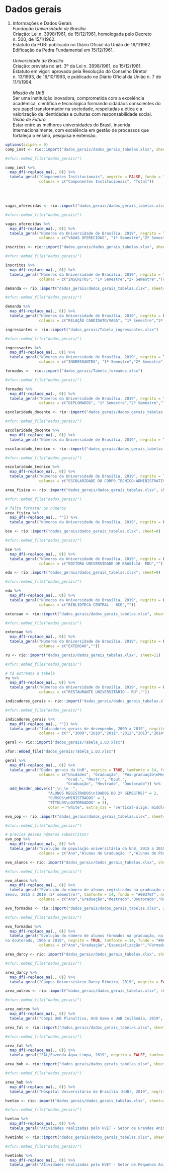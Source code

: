 # Dados gerais {#geral}

1. Informações e Dados Gerais
<br>
*Fundação Universidade de Brasília*  
Criação: Lei n. 3998/1961, de 15/12/1961, homologada pelo Decreto n. 500, de 15/1/1962.  
Estatuto da FUB: publicado no Diário Oficial da União de 16/1/1962.  
Edificação da Pedra Fundamental em 15/12/1961.  
<br>
*Universidade de Brasília*  
Criação: prevista no art. 3º da Lei n. 3998/1961, de 15/12/1961.  
Estatuto em vigor: aprovado pela Resolução do Conselho Diretor n. 13/1993, de 19/10/1993, e publicado no Diário Oficial da União n. 7 de 11/1/1994.  
<br>
*Missão da UnB*  
Ser uma instituição inovadora, comprometida com a excelência acadêmica, científica e tecnológica
formando cidadãos conscientes do seu papel transformador na sociedade, respeitadas a ética e a
valorização de identidades e culturas com responsabilidade social.
<br>
*Visão de Futuro*  
Estar entre as melhores universidades do Brasil, inserida internacionalmente, com excelência em gestão de processos que fortaleça o ensino, pesquisa e extensão.
<br>
```r
options(scipen = 9)
comp_inst <- rio::import("dados_gerais/dados_gerais_tabelas.xlsx", sheet=1)
```

```r
#xfun::embed_file("dados_gerais/")

comp_inst %>% 
  map_df(~replace_na(., 0)) %>% 
  tabela_geral("Componentes Institucionais", negrito = FALSE, fundo = "#00376f",
               colunas = c("Componentes Institucionais", "Total"))
```
<br><br>

```r
vagas_oferecidas <- rio::import("dados_gerais/dados_gerais_tabelas.xlsx", sheet=2)
```

```r
#xfun::embed_file("dados_gerais/")

vagas_oferecidas %>% 
  map_df(~replace_na(., 0)) %>% 
  tabela_geral("Números da Universidade de Brasília, 2019", negrito = TRUE, tamfonte = 14, fundo = "#00376f",
               colunas = c("VAGAS OFERECIDAS", "1º Semestre","2º Semestre","Total Anual"))
```

```r
inscritos <- rio::import("dados_gerais/dados_gerais_tabelas.xlsx", sheet=3)
```

```r
#xfun::embed_file("dados_gerais/")

inscritos %>% 
  map_df(~replace_na(., 0)) %>% 
  tabela_geral("Números da Universidade de Brasília, 2019", negrito = TRUE, tamfonte = 14, fundo = "#00376f",
               colunas = c("INSCRITOS", "1º Semestre","2º Semestre","Total Anual"))
```

```r
demanda <- rio::import("dados_gerais/dados_gerais_tabelas.xlsx", sheet=4)
```

```r
#xfun::embed_file("dados_gerais/")

demanda %>% 
  map_df(~replace_na(., 0)) %>% 
  tabela_geral("Números da Universidade de Brasília, 2019", negrito = FALSE, tamfonte = 14, fundo = "#00376f",
               colunas = c("RELAÇÃO CANDIDATO/VAGA", "1º Semestre","2º Semestre","Total Anual"))
```

```r
ingressantes <- rio::import("dados_gerais/Tabela_ingressantes.xlsx")
```

```r
#xfun::embed_file("dados_gerais/")

ingressantes %>% 
  map_df(~replace_na(., 0)) %>% 
  tabela_geral("Números da Universidade de Brasília, 2019", negrito = TRUE, tamfonte = 14, fundo = "#00376f",
               colunas = c("INGRESSANTES", "1º Semestre","2º Semestre","Total Anual"))
```

```r
formados <-  rio::import("dados_gerais/Tabela_formados.xlsx")
```

```r
#xfun::embed_file("dados_gerais/")

formados %>% 
  map_df(~replace_na(., 0)) %>% 
  tabela_geral("Números da Universidade de Brasília, 2019", negrito = TRUE, tamfonte = 14, fundo = "#00376f",
               colunas = c("DIPLOMADOS", "1º Semestre","2º Semestre","Total Anual"))
```

```r
escolaridade_docente <- rio::import("dados_gerais/dados_gerais_tabelas.xlsx", sheet=5)
```

```r
#xfun::embed_file("dados_gerais/")

escolaridade_docente %>% 
  map_df(~replace_na(., 0)) %>% 
  tabela_geral("Números da Universidade de Brasília, 2019", negrito = TRUE, tamfonte = 14, fundo = "#00376f")
```

```r
escolaridade_tecnico <- rio::import("dados_gerais/dados_gerais_tabelas.xlsx", sheet=6)
```

```r
#xfun::embed_file("dados_gerais/")

escolaridade_tecnico %>% 
  map_df(~replace_na(., 0)) %>% 
  tabela_geral("Números da Universidade de Brasília, 2019", negrito = TRUE, tamfonte = 14, fundo = "#00376f",
               colunas = c("ESCOLARIDADE DO CORPO TÉCNICO-ADMINISTRATIVO DO QUADRO",""))
```

```r
area_fisica <- rio::import("dados_gerais/dados_gerais_tabelas.xlsx", sheet=7)
```

```r
#xfun::embed_file("dados_gerais/")

# falta formatar os números
area_fisica %>% 
  map_df(~replace_na(., "")) %>% 
  tabela_geral("Números da Universidade de Brasília, 2019", negrito = FALSE, tamfonte = 14, fundo = "#00376f")
```

```r
bce <- rio::import("dados_gerais/dados_gerais_tabelas.xlsx", sheet=8)
```

```r
#xfun::embed_file("dados_gerais/")

bce %>% 
  map_df(~replace_na(., 0)) %>% 
  tabela_geral("Números da Universidade de Brasília, 2019", negrito = FALSE, tamfonte = 14, fundo = "#00376f",
               colunas = c("EDITORA UNIVERSIDADE DE BRASÍLIA- EDU",""))
```

```r
edu <- rio::import("dados_gerais/dados_gerais_tabelas.xlsx", sheet=9)
```

```r
#xfun::embed_file("dados_gerais/")

edu %>% 
  map_df(~replace_na(., 0)) %>% 
  tabela_geral("Números da Universidade de Brasília, 2019", negrito = FALSE, tamfonte = 14, fundo = "#00376f",
               colunas = c("BIBLIOTECA CENTRAL - BCE",""))
```

```r
extensao <- rio::import("dados_gerais/dados_gerais_tabelas.xlsx", sheet=10)
```

```r
#xfun::embed_file("dados_gerais/")

extensao %>% 
  map_df(~replace_na(., 0)) %>% 
  tabela_geral("Números da Universidade de Brasília, 2019", negrito = FALSE, tamfonte = 14, fundo = "#00376f",
               colunas = c("EXTENSÃO",""))
```

```r
ru <- rio::import("dados_gerais/dados_gerais_tabelas.xlsx", sheet=11)
```

```r
#xfun::embed_file("dados_gerais/")

# tá estranha a tabela
ru %>% 
  map_df(~replace_na(., 0)) %>% 
  tabela_geral("Números da Universidade de Brasília, 2019", negrito = FALSE, tamfonte = 14, fundo = "#00376f",
               colunas = c("RESTAURANTE UNIVERSITÁRIO – RU",""))
```

```r
indicadores_gerais <- rio::import("dados_gerais/dados_gerais_tabelas.xlsx", sheet=12)
```

```r
#xfun::embed_file("dados_gerais/")

indicadores_gerais %>% 
  map_df(~replace_na(., "")) %>% 
  tabela_geral("Indicadores gerais de desempenho, 2009 a 2019", negrito = TRUE, tamfonte = 14, fundo = "#00376f",
               colunas = c("","2009","2010","2011","2012","2013","2014","2015","2016","2017","2018","2019","2009 a 2019"))
```

```r
geral <- rio::import("dados_gerais/Tabela_1.03.xlsx")
```

```r
xfun::embed_file("dados_gerais/Tabela_1.03.xlsx")

geral %>% 
  map_df(~replace_na(., 0)) %>% 
  tabela_geral("Dados gerais da UnB", negrito = TRUE, tamfonte = 14, fundo = "#00376f",
               colunas = c("Unidades", "Graduação", "Pós-graduação\nMest./Dout.", 
                           "Grad.", "Mestr.", "Dout.", 
                           "Graduação", "Mestrado", "Doutorado")) %>% 
  add_header_above(c("_\n_\n  ", 
                   "ALUNOS REGISTRADOS\n(DADOS DO 2º SEMESTRE)" = 2,
                   "CURSOS\nMINISTRADOS" = 3,
                   "TÍTULOS\nOUTORGADOS" = 3),
                   color = "white", extra_css = 'vertical-align: middle', background = "#00376f")
```

```r
evo_pop <- rio::import("dados_gerais/dados_gerais_tabelas.xlsx", sheet=13)
```

```r
#xfun::embed_file("dados_gerais/")

# precisa desses números subescritos?
evo_pop %>% 
  map_df(~replace_na(., 0)) %>% 
  tabela_geral("Evolução da população universitária da UnB, 2015 a 2019", negrito = FALSE, tamfonte = 14, fundo = "#00376f",
               colunas = c("Ano","Alunos de Graduação ¹","Alunos de Pós-Graduação ¹","Docentes ²","Técnicos-Administrativos","Total"))
```

```r
evo_alunos <- rio::import("dados_gerais/dados_gerais_tabelas.xlsx", sheet=14)
```

```r
#xfun::embed_file("dados_gerais/")

evo_alunos %>% 
  map_df(~replace_na(., 0)) %>% 
  tabela_geral("Evolução do número de alunos registrados na graduação e na pós-graduação Stricto
Sensu, 2015 a 2019 (2º semestre)", tamfonte = 14, fundo = "#00376f", negrito = FALSE,
               colunas = c("Ano","Graduação","Mestrado","Doutorado","Residência Médica","Total da Pós-Graduação","Total Geral"))
```

```r
evo_formados <- rio::import("dados_gerais/dados_gerais_tabelas.xlsx", sheet=15)
```

```r
#xfun::embed_file("dados_gerais/")

evo_formados %>% 
  map_df(~replace_na(., 0)) %>% 
  tabela_geral("Evolução do número de alunos formados na graduação, na especialização no mestrado e
no doutorado, 1966 a 2019", negrito = TRUE, tamfonte = 14, fundo = "#00376f",
               colunas = c("Ano","Graduação","Especialização¹","Formados com Especialização²","Mestrado","Doutorado","Total"))
```

```r
area_darcy <- rio::import("dados_gerais/dados_gerais_tabelas.xlsx", sheet=16)
```

```r
#xfun::embed_file("dados_gerais/")

area_darcy %>% 
  map_df(~replace_na(., 0)) %>% 
  tabela_geral("Campus Universitário Darcy Ribeiro, 2019", negrito = FALSE, tamfonte = 14, fundo = "#00376f")
```

```r
area_outros <- rio::import("dados_gerais/dados_gerais_tabelas.xlsx", sheet=17)
```

```r
#xfun::embed_file("dados_gerais/")

area_outros %>% 
  map_df(~replace_na(., 0)) %>% 
  tabela_geral("Campi UnB Planaltina, UnB Gama e UnB Ceilândia, 2019", negrito = FALSE, tamfonte = 14, fundo = "#00376f")
```

```r
area_fal <- rio::import("dados_gerais/dados_gerais_tabelas.xlsx", sheet=18)
```

```r
#xfun::embed_file("dados_gerais/")

area_fal %>% 
  map_df(~replace_na(., 0)) %>% 
  tabela_geral("FAL/Fazenda Água Limpa, 2019", negrito = FALSE, tamfonte = 14, fundo = "#00376f")
```

```r
area_hub <- rio::import("dados_gerais/dados_gerais_tabelas.xlsx", sheet=19)
```

```r
#xfun::embed_file("dados_gerais/")

area_hub %>% 
  map_df(~replace_na(., 0)) %>% 
  tabela_geral("Hospital Universitário de Brasília (HUB), 2019", negrito = FALSE, tamfonte = 14, fundo = "#00376f")
```

```r
hvetao <- rio::import("dados_gerais/dados_gerais_tabelas.xlsx", sheet=20)

```

```r
#xfun::embed_file("dados_gerais/")

hvetao %>% 
  map_df(~replace_na(., 0)) %>% 
  tabela_geral("Atividades realizadas pelo HVET - Setor de Grandes Animais, 2019", negrito = TRUE, tamfonte = 14, fundo = "#00376f")
```

```r
hvetinho <- rio::import("dados_gerais/dados_gerais_tabelas.xlsx", sheet=21)

```

```r
#xfun::embed_file("dados_gerais/")

hvetinho %>% 
  map_df(~replace_na(., 0)) %>% 
  tabela_geral("Atividades realizadas pelo HVET - Setor de Pequenos Animais, 2019", negrito = TRUE, tamfonte = 14, fundo = "#00376f")
```